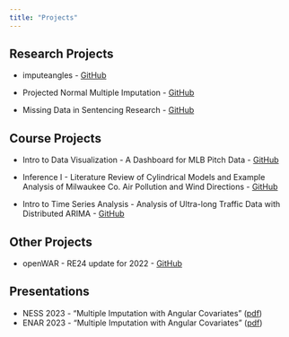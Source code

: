 ```yaml
---
title: "Projects"
---
```


## Research Projects

-   imputeangles - [GitHub](https://github.com/benjamin-stockton/imputeangles)

-   Projected Normal Multiple Imputation - [GitHub](https://github.com/benjamin-stockton/Projected_Normal_MI)

-   Missing Data in Sentencing Research - [GitHub](https://github.com/benjamin-stockton/missing-data-criminology)

## Course Projects

-   Intro to Data Visualization - A Dashboard for MLB Pitch Data - [GitHub](https://github.com/benjamin-stockton/CS_5520_Data_Vis)

-   Inference I - Literature Review of Cylindrical Models and Example Analysis of Milwaukee Co. Air Pollution and Wind Directions - [GitHub](https://github.com/benjamin-stockton/STAT_6315_Final_Project)

-   Intro to Time Series Analysis - Analysis of Ultra-long Traffic Data with Distributed ARIMA - [GitHub](https://github.com/benjamin-stockton/STAT_5825_Project)

## Other Projects

-   openWAR - RE24 update for 2022 - [GitHub]()


## Presentations

- NESS 2023 - "Multiple Imputation with Angular Covariates" ([pdf](StocktonBenjamin_ENAR_Presentation2023 - Final.pdf))
- ENAR 2023 - "Multiple Imputation with Angular Covariates" ([pdf](NESS_Presentation - Edits - BS2023-06-05.pdf))

